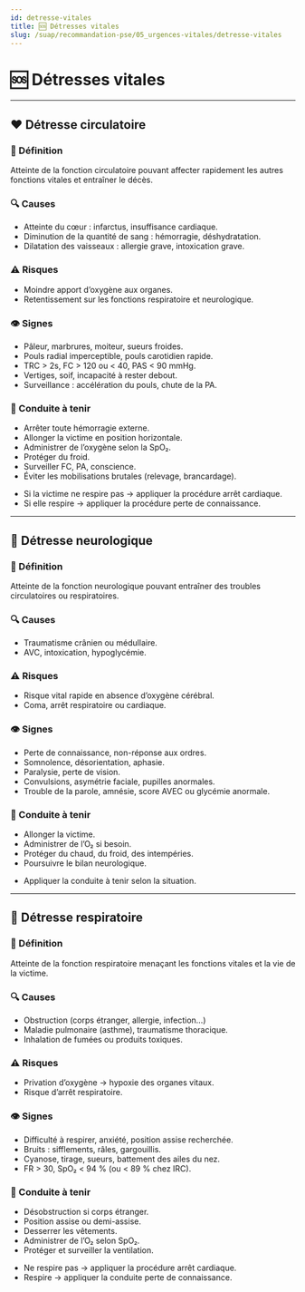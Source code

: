 ---
id: detresse-vitales
title: 🆘 Détresses vitales
slug: /suap/recommandation-pse/05_urgences-vitales/detresse-vitales
---


# 🆘 Détresses vitales

---

## ❤️ Détresse circulatoire

### 🧠 Définition

Atteinte de la fonction circulatoire pouvant affecter rapidement les autres fonctions vitales et entraîner le décès.

### 🔍 Causes

- Atteinte du cœur : infarctus, insuffisance cardiaque.
- Diminution de la quantité de sang : hémorragie, déshydratation.
- Dilatation des vaisseaux : allergie grave, intoxication grave.

### ⚠️ Risques

- Moindre apport d’oxygène aux organes.
- Retentissement sur les fonctions respiratoire et neurologique.

### 👁️ Signes

- Pâleur, marbrures, moiteur, sueurs froides.
- Pouls radial imperceptible, pouls carotidien rapide.
- TRC > 2s, FC > 120 ou < 40, PAS < 90 mmHg.
- Vertiges, soif, incapacité à rester debout.
- Surveillance : accélération du pouls, chute de la PA.

### 🧯 Conduite à tenir

<Tabs>
  <TabItem value="consciente" label="🧍‍♂️ Victime consciente">

  - Arrêter toute hémorragie externe.
  - Allonger la victime en position horizontale.
  - Administrer de l’oxygène selon la SpO₂.
  - Protéger du froid.
  - Surveiller FC, PA, conscience.
  - Éviter les mobilisations brutales (relevage, brancardage).

  </TabItem>
  <TabItem value="inconsciente" label="😵 Victime inconsciente">

  - Si la victime ne respire pas → appliquer la procédure arrêt cardiaque.
  - Si elle respire → appliquer la procédure perte de connaissance.

  </TabItem>
</Tabs>

---

## 🧠 Détresse neurologique

### 🧠 Définition

Atteinte de la fonction neurologique pouvant entraîner des troubles circulatoires ou respiratoires.

### 🔍 Causes

- Traumatisme crânien ou médullaire.
- AVC, intoxication, hypoglycémie.

### ⚠️ Risques

- Risque vital rapide en absence d’oxygène cérébral.
- Coma, arrêt respiratoire ou cardiaque.

### 👁️ Signes

- Perte de connaissance, non-réponse aux ordres.
- Somnolence, désorientation, aphasie.
- Paralysie, perte de vision.
- Convulsions, asymétrie faciale, pupilles anormales.
- Trouble de la parole, amnésie, score AVEC ou glycémie anormale.

### 🧯 Conduite à tenir

<Tabs>
  <TabItem value="consciente" label="🧍‍♂️ Victime consciente">

  - Allonger la victime.
  - Administrer de l’O₂ si besoin.
  - Protéger du chaud, du froid, des intempéries.
  - Poursuivre le bilan neurologique.

  </TabItem>
  <TabItem value="inconsciente" label="😵 Victime inconsciente">

  - Appliquer la conduite à tenir selon la situation.

  </TabItem>
</Tabs>

---

## 😤 Détresse respiratoire

### 🧠 Définition

Atteinte de la fonction respiratoire menaçant les fonctions vitales et la vie de la victime.

### 🔍 Causes

- Obstruction (corps étranger, allergie, infection…)
- Maladie pulmonaire (asthme), traumatisme thoracique.
- Inhalation de fumées ou produits toxiques.

### ⚠️ Risques

- Privation d’oxygène → hypoxie des organes vitaux.
- Risque d’arrêt respiratoire.

### 👁️ Signes

- Difficulté à respirer, anxiété, position assise recherchée.
- Bruits : sifflements, râles, gargouillis.
- Cyanose, tirage, sueurs, battement des ailes du nez.
- FR > 30, SpO₂ < 94 % (ou < 89 % chez IRC).

### 🧯 Conduite à tenir

<Tabs>
  <TabItem value="consciente" label="🧍‍♂️ Victime consciente">

  - Désobstruction si corps étranger.
  - Position assise ou demi-assise.
  - Desserrer les vêtements.
  - Administrer de l’O₂ selon SpO₂.
  - Protéger et surveiller la ventilation.

  </TabItem>
  <TabItem value="inconsciente" label="😵 Victime inconsciente">

  - Ne respire pas → appliquer la procédure arrêt cardiaque.
  - Respire → appliquer la conduite perte de connaissance.

  </TabItem>
</Tabs>
